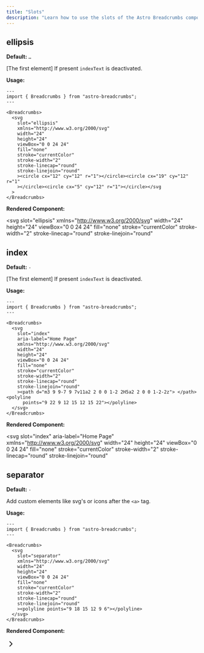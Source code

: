 ```yaml
---
title: "Slots"
description: "Learn how to use the slots of the Astro Breadcrumbs component."
---
```



## ellipsis

**Default:** `…`

[The first element] If present `indexText` is deactivated.

**Usage:**

```astro {7}
---
import { Breadcrumbs } from "astro-breadcrumbs";
---

<Breadcrumbs>
  <svg
    slot="ellipsis"
    xmlns="http://www.w3.org/2000/svg"
    width="24"
    height="24"
    viewBox="0 0 24 24"
    fill="none"
    stroke="currentColor"
    stroke-width="2"
    stroke-linecap="round"
    stroke-linejoin="round"
    ><circle cx="12" cy="12" r="1"></circle><circle cx="19" cy="12" r="1"
    ></circle><circle cx="5" cy="12" r="1"></circle></svg
  >
</Breadcrumbs>
```

**Rendered Component:**

<Breadcrumbs>

<svg
  slot="ellipsis"
  xmlns="http://www.w3.org/2000/svg"
  width="24"
  height="24"
  viewBox="0 0 24 24"
  fill="none"
  stroke="currentColor"
  stroke-width="2"
  stroke-linecap="round"
  stroke-linejoin="round"
>
  <circle cx="12" cy="12" r="1"></circle>
  <circle cx="19" cy="12" r="1"></circle>
  <circle cx="5" cy="12" r="1"></circle>
</svg>

</Breadcrumbs>

## index

**Default:** `-`

[The first element] If present `indexText` is deactivated.

**Usage:**

```astro {7}
---
import { Breadcrumbs } from "astro-breadcrumbs";
---

<Breadcrumbs>
  <svg
    slot="index"
    aria-label="Home Page"
    xmlns="http://www.w3.org/2000/svg"
    width="24"
    height="24"
    viewBox="0 0 24 24"
    fill="none"
    stroke="currentColor"
    stroke-width="2"
    stroke-linecap="round"
    stroke-linejoin="round"
    ><path d="m3 9 9-7 9 7v11a2 2 0 0 1-2 2H5a2 2 0 0 1-2-2z"> </path><polyline
      points="9 22 9 12 15 12 15 22"></polyline>
  </svg>
</Breadcrumbs>
```

**Rendered Component:**

<Breadcrumbs>

<svg
  slot="index"
  aria-label="Home Page"
  xmlns="http://www.w3.org/2000/svg"
  width="24"
  height="24"
  viewBox="0 0 24 24"
  fill="none"
  stroke="currentColor"
  stroke-width="2"
  stroke-linecap="round"
  stroke-linejoin="round"
>
  <path d="m3 9 9-7 9 7v11a2 2 0 0 1-2 2H5a2 2 0 0 1-2-2z"></path>
  <polyline points="9 22 9 12 15 12 15 22"></polyline>
</svg>

</Breadcrumbs>

## separator

**Default:** `-`

Add custom elements like svg's or icons after the `<a>` tag.

**Usage:**

```astro {7}
---
import { Breadcrumbs } from "astro-breadcrumbs";
---

<Breadcrumbs>
  <svg
    slot="separator"
    xmlns="http://www.w3.org/2000/svg"
    width="24"
    height="24"
    viewBox="0 0 24 24"
    fill="none"
    stroke="currentColor"
    stroke-width="2"
    stroke-linecap="round"
    stroke-linejoin="round"
    ><polyline points="9 18 15 12 9 6"></polyline>
  </svg>
</Breadcrumbs>
```

**Rendered Component:**

<Breadcrumbs>
<svg
  slot="separator"
  xmlns="http://www.w3.org/2000/svg"
  width="24"
  height="24"
  viewBox="0 0 24 24"
  fill="none"
  stroke="currentColor"
  stroke-width="2"
  stroke-linecap="round"
  stroke-linejoin="round"
>
  <polyline points="9 18 15 12 9 6"></polyline>
</svg>

</Breadcrumbs>
